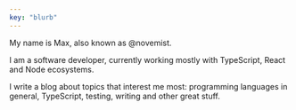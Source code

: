 ```yaml
---
key: "blurb"
---
```


My name is Max, also known as @novemist.

I am a software developer, currently working mostly with TypeScript, React and Node ecosystems.

I write a blog about topics that interest me most: programming languages in general, TypeScript, testing, writing and other great stuff.
